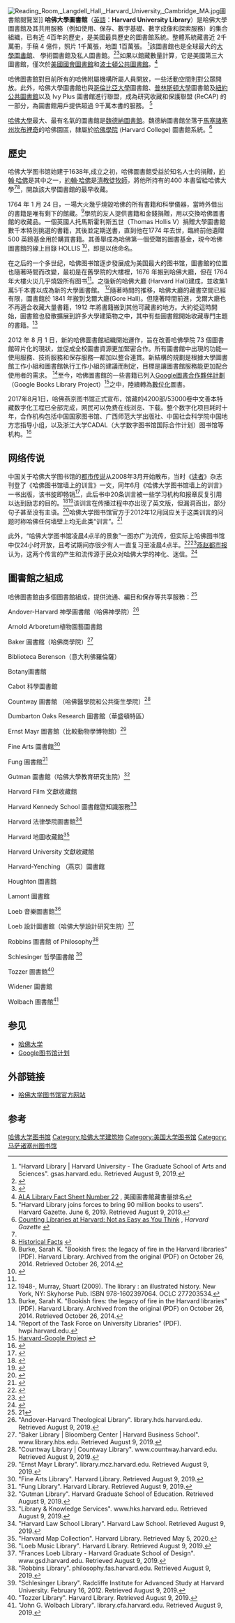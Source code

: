 {{Infobox_Library |
| library_name =哈佛大学图书馆<br>Harvard University Library
| library_logo =
| established = 1638年
| num_branches = 73分館
| collection_size = 大约2040万册（2020）
| annual_circulation = 73.4萬冊 (2013)
| pop_served = 
| budget =  2億5千萬美元 (2020)
| director = Martha Whitehead副校長
| num_employees = 約800 (2020)
| website = https://library.harvard.edu/
}}
[[File:Reading_Room,_Langdell_Hall,_Harvard_University,_Cambridge_MA.jpg|thumb]]圖書館閱覽室]]
'''哈佛大學圖書館'''（[[英語|英語]]：'''Harvard University Library'''）是哈佛大學圖書館及其共用服務（例如使用、保存、數字基礎、數字成像和探索服務）的集合組織，已有近 4百年的歷史，是美國最具歷史的圖書館系統。整體系統藏書近 2千萬冊，手稿 4 億件，照片 1千萬張，地圖 1百萬張。 <ref> "Harvard Library | Harvard University - The Graduate School of Arts and Sciences". gsas.harvard.edu. Retrieved August 9, 2019.</ref>該圖書館也是全球最大的[[大學圖書館|大學圖書館]]、 學術圖書館及私人圖書館。<ref>{{cite book |last=Pezzi |first=Bryan |title=Massachusetts |publisher=Weigl Publishers |date=2000 |page=15 |isbn=1930954352}}</ref><ref>{{cite book |last=Karl |first=Thomas |authorlink=Thomas R. Karl |title=Toward an Earth Science Enterprise Federation: Results from a Workshop |publisher=[[National_Academies_Press|National Academies Press]] |date=1998 |page=27 |isbn=0309061342}}</ref>如果以館藏數量計算，它是美國第三大圖書館，僅次於[[國會圖書館_(美國)|美國國會圖書館]]和[[波士頓公共圖書館|波士頓公共圖書館]]。<ref name="ALA">[http://www.ala.org/tools/libfactsheets/alalibraryfactsheet22 ALA Library Fact Sheet Number 22] {{Wayback|url=http://www.ala.org/tools/libfactsheets/alalibraryfactsheet22 |date=20121014171755 }} {{en}}, 美國圖書館藏書量排名</ref>

哈佛圖書館對目前所有的哈佛附屬機構所屬人員開放，一些活動空間則對公眾開放。此外，哈佛大學圖書館也與[[哥倫比亞大學|哥倫比亞大學]]圖書館、[[普林斯頓大學|普林斯頓大學]]圖書館及[[紐約公共圖書館|紐約公共圖書館]]以及 Ivy Plus 圖書館進行聯盟，成為研究收藏和保護聯盟 (ReCAP) 的一部分，為圖書館用戶提供超過 9千萬本書的服務。 <ref> "Harvard Library joins forces to bring 90 million books to users". Harvard Gazette. June 6, 2019. Retrieved August 9, 2019.</ref>

[[哈佛大學|哈佛大學]]最大、最有名氣的圖書館是[[魏德納圖書館|魏德納圖書館]]。魏德納圖書館坐落于[[馬塞諸塞州|馬塞諸塞州]][[坎布裡奇|坎布裡奇]]的哈佛園區，隸屬於[[哈佛學院|哈佛學院]] (Harvard College) 圖書館系統。<ref name="counting">[http://www.news.harvard.edu/gazette/1998/06.04/CountingLibrari.html Counting Libraries at Harvard: Not as Easy as You Think] {{Wayback|url=http://www.news.harvard.edu/gazette/1998/06.04/CountingLibrari.html |date=20120705142839 }}, ''Harvard Gazette'' {{en}}</ref>

== 歷史 ==

哈佛大学图书馆始建于1638年,成立之初，哈佛圖書館受益於知名人士的捐贈，[[約翰·哈佛|約翰·哈佛]]是其中之一，[[約翰·哈佛|約翰·哈佛]]是[[清教徒|清教徒]][[牧師|牧師]]，將他所持有的400 本書留給哈佛大學<ref name="counting" /><ref name="harvardHist">[http://www.harvard.edu/historical-facts Historical Facts] {{Wayback|url=http://www.harvard.edu/historical-facts |date=20150805094615 }} {{en}}</ref>，開啟該大學圖書館的最早收藏。

1764 年 1 月 24 日，一場大火幾乎燒毀哈佛的所有書籍和科學儀器，當時外借出的書籍是唯有剩下的館藏。<ref name=burke> Burke, Sarah K. "Bookish fires: the legacy of fire in the Harvard libraries" (PDF). Harvard Library. Archived from the original (PDF) on October 26, 2014. Retrieved October 26, 2014.</ref>學院的友人提供書籍和金錢捐贈，用以交換哈佛圖書館的收藏品。一個英國人托馬斯霍利斯五世（Thomas Hollis V）捐贈大學圖書館數千本特別挑選的書籍，其後並定期送書，直到他在1774 年去世，臨終前他遺贈 500 英鎊基金用於購買書籍。其善舉成為哈佛第一個受贈的圖書基金，現今哈佛圖書館的線上目錄 HOLLIS <ref>{{Cite web |url=https://images.hollis.harvard.edu/primo-explore/search?vid=HVD_IMAGES&lang=en_US&sortby=rank |title=存档副本 |access-date=2021-08-24 |archive-date=2021-08-24 |archive-url=https://web.archive.org/web/20210824135612/https://images.hollis.harvard.edu/primo-explore/search?vid=HVD_IMAGES&lang=en_US&sortby=rank |dead-url=no }}</ref>，即是以他命名。

在之后的一个多世纪，哈佛图书馆逐步發展成为美国最大的图书馆，圖書館的位置也隨著時間而改變，最初是在舊學院的大樓裡，1676 年搬到哈佛大廳，但在 1764 年大樓火災几乎燒毀所有图书<ref name="harvardHist" />。之後新的哈佛大廳 (Harvard Hall)建成，並收集1萬5千本書以成為新的大學圖書館。 <ref>1948-, Murray, Stuart (2009). The library : an illustrated history. New York, NY: Skyhorse Pub. ISBN 978-1602397064. OCLC 277203534.</ref>隨著時間的推移，哈佛大廳的藏書空間已經有限，圖書館於 1841 年搬到戈爾大廳(Gore Hall)。但隨著時間前進，戈爾大廳也不再適合收藏大量書籍，1912 年將書籍搬到其他可藏書的地方。大約從這時開始，圖書館也發散擴展到許多大學建築物之中，其中有些圖書館開始收藏專門主題的書籍。<ref name=burke> Burke, Sarah K. "Bookish fires: the legacy of fire in the Harvard libraries" (PDF). Harvard Library. Archived from the original (PDF) on October 26, 2014. Retrieved October 26, 2014.</ref> 

2012 年 8 月 1 日，新的哈佛圖書館組織開始運作，旨在改善哈佛學院 73 個圖書館碎片化的現狀，並促成全校圖書資源更加緊密合作。所有圖書館中出現的功能—使用服務、技術服務和保存服務—都加以整合連貫。新結構的規劃是根據大學圖書館工作小組和圖書館執行工作小組的建議而制定，目標是讓圖書館服務能更加配合使用者的需求。 <ref>"Report of the Task Force on University Libraries" (PDF). hwpi.harvard.edu.</ref>至今，哈佛圖書館的一些書籍已列入[[Google圖書合作夥伴計劃|Google圖書合作夥伴計劃]]（Google Books Library Project）<ref>[http://hul.harvard.edu/hgproject/index.html Harvard-Google Project] {{Wayback|url=http://hul.harvard.edu/hgproject/index.html |date=20181229103933 }} {{en}}</ref>之中，陸續轉為[[數位化|數位化]]圖書。

2017年8月1日，哈佛燕京图书馆正式宣布，馆藏的4200部/53000卷中文善本特藏数字化工程已全部完成，网民可以免费在线浏览、下载。整个数字化项目耗时十年，合作机构包括中国国家图书馆、广西师范大学出版社、中国社会科学院中国地方志指导小组，以及浙江大学CADAL（大学数字图书馆国际合作计划）图书馆等机构。<ref>{{cite web|url=http://m.thepaper.cn/newsDetail_forward_1753443|title=哈佛燕京图书馆5.3万卷中文善本特藏数字化完成，免费使用|publisher=澎湃新闻|date=2017-08-06|accessdate=2017-08-06|archive-date=2019-06-09|archive-url=https://web.archive.org/web/20190609162723/http://m.thepaper.cn/newsDetail_forward_1753443|dead-url=no}}</ref>

==网络传说==
中国关于哈佛大学图书馆的[[都會傳奇|都市传说]]从2008年3月开始散布，当时《[[讀者_(雜誌)|读者]]》杂志刊登了《哈佛图书馆墙上的训言》一文，同年6月《哈佛大学图书馆墙上的训言》一书出版，该书旋即畅销<ref>{{cite news|url=http://zqb.cyol.com/content/2010-01/27/content_3061146.htm|title=伪“训言”是怎样流传的|publisher=[[中国青年报|中国青年报]]|date=2010-01-27|accessdate=2014-12-19|archive-date=2015-03-09|archive-url=https://web.archive.org/web/20150309071955/http://zqb.cyol.com/content/2010-01/27/content_3061146.htm|dead-url=no}}</ref>，此后书中20条训言被一些学习机构和报章反复引用以达到励志的目的。<ref>{{Cite web |url=http://us.tiandaoedu.com/experience/education/21483.html |title=哈佛大学图书馆的20条训言_天道留学 |accessdate=2015-01-13 |archive-date=2014-12-19 |archive-url=https://web.archive.org/web/20141219143205/http://us.tiandaoedu.com/experience/education/21483.html |dead-url=no }}</ref><ref>{{Cite web |url=http://www.zbintel.com/wz/22515918.htm |title=哈佛图书馆墙上的二十条训言_北京智邦国际官网 |accessdate=2015-01-13 |archive-date=2014-12-19 |archive-url=https://web.archive.org/web/20141219142941/http://www.zbintel.com/wz/22515918.htm |dead-url=no }}</ref>该训言在传播过程中亦出现了英文版，但漏洞百出，部分句子甚至没有主语。<ref>{{Cite web |url=http://zszb.xdf.cn/201201/1015402.html |title=中英双语阅读：哈佛图书馆的二十条训言_新东方网 |accessdate=2015-01-13 |archive-date=2014-11-14 |archive-url=https://web.archive.org/web/20141114113222/http://zszb.xdf.cn/201201/1015402.html |dead-url=no }}</ref>哈佛大学图书馆官方于2012年12月回应关于这类训言的问题时称哈佛任何墙壁上均无此类“训言”。<ref>{{Cite web |url=http://www.guancha.cn/america/2013_12_31_196413.shtml |title=哈佛图书馆辟谣：中国盛传的哈佛校训系编造（图） |accessdate=2015-01-13 |archive-date=2014-12-19 |archive-url=https://web.archive.org/web/20141219144221/http://www.guancha.cn/america/2013_12_31_196413.shtml |dead-url=no }}</ref>

此外，“哈佛大学图书馆凌晨4点半的景象”一图亦广为流传，但实际上哈佛图书馆中仅{{link-en|拉蒙特图书馆|Lamont Library}}24小时开放，且考试期间亦很少有人一直复习至凌晨4点半。<ref>{{Cite web |url=http://www3.sympatico.ca/dstephen1/harvardnonsense.htm |title=The Harvard Library Wall statement nonsense |accessdate=2015-01-13 |archive-date=2014-08-12 |archive-url=https://web.archive.org/web/20140812103033/http://www3.sympatico.ca/dstephen1/harvardnonsense.htm |dead-url=no }}</ref><ref>{{Cite web |url=http://library.harvard.edu/all-library-hours |title=哈佛大学所有图书馆的开放时间 |accessdate=2015-01-13 |archive-date=2014-10-16 |archive-url=https://web.archive.org/web/20141016082957/http://library.harvard.edu/all-library-hours |dead-url=no }}</ref>[[燕赵都市报|燕赵都市报]]认为，这两个传言的产生和流传源于民众对哈佛大学的神化、迷信。<ref>{{cite web|url=http://epaper.yzdsb.com.cn/201401/04/486772.html|title=“哈佛校训”，谁得真利益？|publisher=[[燕赵都市报|燕赵都市报]]|date=2014-01-04|accessdate=2015-01-13|deadurl=yes|archiveurl=https://web.archive.org/web/20150113070057/http://epaper.yzdsb.com.cn/201401/04/486772.html|archivedate=2015-01-13}}</ref>

== 圖書館之組成 ==

哈佛圖書館由多個圖書館組成，提供流通、編目和保存等共享服務：<ref>21</ref>

Andover-Harvard 神學圖書館（哈佛神學院）<ref> "Andover-Harvard Theological Library". library.hds.harvard.edu. Retrieved August 9, 2019.</ref>

Arnold Arboretum植物園藝圖書館

Baker 圖書館（哈佛商學院）<ref> "Baker Library | Bloomberg Center | Harvard Business School". www.library.hbs.edu. Retrieved August 9, 2019.</ref>

Biblioteca Berenson（意大利佛羅倫薩）

Botany圖書館

Cabot 科學圖書館

Countway 圖書館 （哈佛醫學院和公共衛生學院）<ref> "Countway Library | Countway Library". www.countway.harvard.edu. Retrieved August 9, 2019.</ref>

Dumbarton Oaks Research 圖書館（華盛頓特區）

Ernst Mayr 圖書館（比較動物學博物館）<ref>"Ernst Mayr Library". library.mcz.harvard.edu. Retrieved August 9, 2019.</ref>

Fine Arts 圖書館<ref>"Fine Arts Library". Harvard Library. Retrieved August 9, 2019.</ref>

Fung 圖書館<ref>"Fung Library". Harvard Library. Retrieved August 9, 2019.</ref>

Gutman 圖書館（哈佛大學教育研究生院）<ref>"Gutman Library". Harvard Graduate School of Education. Retrieved August 9, 2019.</ref>

Harvard Film 文獻收藏館

Harvard Kennedy School 圖書館暨知識服務<ref>"Library & Knowledge Services". www.hks.harvard.edu. Retrieved August 9, 2019.</ref>

Harvard 法律學院圖書館<ref>"Harvard Law School Library". Harvard Law School. Retrieved August 9, 2019.</ref>

Harvard 地圖收藏館<ref>"Harvard Map Collection". Harvard Library. Retrieved May 5, 2020.</ref>

Harvard University 文獻收藏館

Harvard-Yenching （燕京）圖書館

Houghton 圖書館

Lamont 圖書館

Loeb 音樂圖書館<ref>"Loeb Music Library". Harvard Library. Retrieved August 9, 2019.</ref>

Loeb 設計圖書館（哈佛大學設計研究生院）<ref>"Frances Loeb Library - Harvard Graduate School of Design". www.gsd.harvard.edu. Retrieved August 9, 2019.</ref>

Robbins 圖書館 of Philosophy<ref>"Robbins Library". philosophy.fas.harvard.edu. Retrieved August 9, 2019.</ref>

Schlesinger 哲學圖書館 <ref>"Schlesinger Library". Radcliffe Institute for Advanced Study at Harvard University. February 16, 2012. Retrieved August 9, 2019.</ref>

Tozzer 圖書館<ref>"Tozzer Library". Harvard Library. Retrieved August 9, 2019.</ref>

Widener 圖書館

Wolbach 圖書館<ref>"John G. Wolbach Library". library.cfa.harvard.edu. Retrieved August 9, 2019.</ref>

==参见==
*[[哈佛大学|哈佛大学]]
*[[Google图书馆计划|Google图书馆计划]]

==外部链接==
*[https://library.harvard.edu/ 哈佛大学图书馆官方网站]{{Wayback|url=https://library.harvard.edu/ |date=20210108193241 }}

==参考==
{{reflist}}

{{哈佛大学}}
{{Authority control}}

[[Category:哈佛大学图书馆|]]
[[Category:哈佛大学建筑物|Category:哈佛大学建筑物]]
[[Category:美国大学图书馆|Category:美国大学图书馆]]
[[Category:马萨诸塞州图书馆|Category:马萨诸塞州图书馆]]